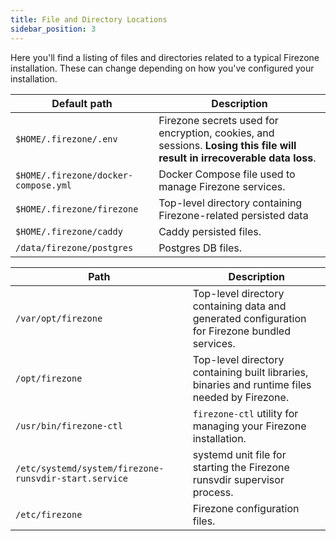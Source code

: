 ```yaml
---
title: File and Directory Locations
sidebar_position: 3
---
```


Here you'll find a listing of files and directories related to a typical
Firezone installation. These can change depending on how you've configured
your installation.

<Tabs>
<TabItem label="Docker" value="docker" default>

| Default path                         | Description                                                                                                               |
| ---                                  | ---                                                                                                                       |
| `$HOME/.firezone/.env`               | Firezone secrets used for encryption, cookies, and sessions. **Losing this file will result in irrecoverable data loss**. |
| `$HOME/.firezone/docker-compose.yml` | Docker Compose file used to manage Firezone services.                                                                     |
| `$HOME/.firezone/firezone`           | Top-level directory containing Firezone-related persisted data                                                            |
| `$HOME/.firezone/caddy`              | Caddy persisted files.                                                                                                    |
| `/data/firezone/postgres`            | Postgres DB files.                                                                                                        |

</TabItem>
<TabItem label="Omnibus" value="omnibus">

| Path                                                  | Description                                                                                    |
| ---                                                   | ---                                                                                            |
| `/var/opt/firezone`                                   | Top-level directory containing data and generated configuration for Firezone bundled services. |
| `/opt/firezone`                                       | Top-level directory containing built libraries, binaries and runtime files needed by Firezone. |
| `/usr/bin/firezone-ctl`                               | `firezone-ctl` utility for managing your Firezone installation.                                |
| `/etc/systemd/system/firezone-runsvdir-start.service` | systemd unit file for starting the Firezone runsvdir supervisor process.                       |
| `/etc/firezone`                                       | Firezone configuration files.                                                                  |

</TabItem>
</Tabs>
